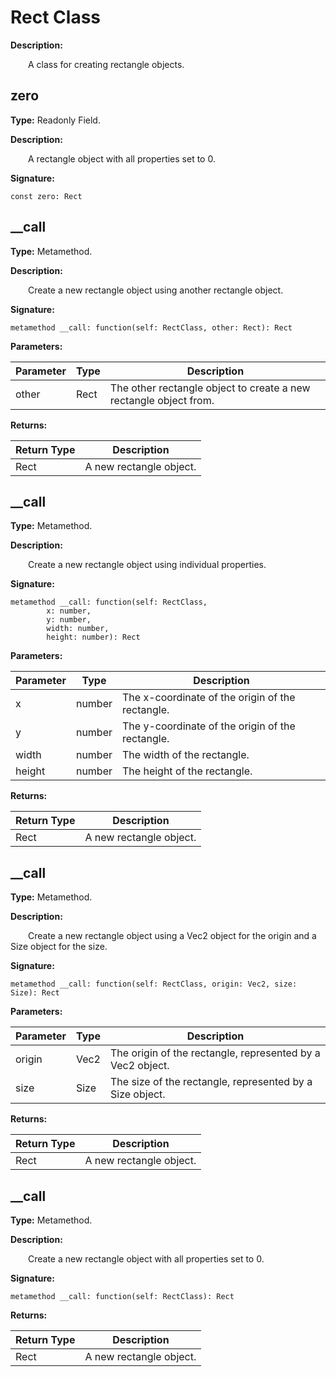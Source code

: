 
# Rect Class

**Description:**

&emsp;&emsp;A class for creating rectangle objects.

## zero

**Type:** Readonly Field.

**Description:**

&emsp;&emsp;A rectangle object with all properties set to 0.

**Signature:**
```tl
const zero: Rect
```

## __call

**Type:** Metamethod.

**Description:**

&emsp;&emsp;Create a new rectangle object using another rectangle object.

**Signature:**
```tl
metamethod __call: function(self: RectClass, other: Rect): Rect
```

**Parameters:**

| Parameter | Type | Description |
| --- | --- | --- |
| other | Rect | The other rectangle object to create a new rectangle object from. |

**Returns:**

| Return Type | Description |
| --- | --- |
| Rect | A new rectangle object. |

## __call

**Type:** Metamethod.

**Description:**

&emsp;&emsp;Create a new rectangle object using individual properties.

**Signature:**
```tl
metamethod __call: function(self: RectClass,
		x: number,
		y: number,
		width: number,
		height: number): Rect
```

**Parameters:**

| Parameter | Type | Description |
| --- | --- | --- |
| x | number | The x-coordinate of the origin of the rectangle. |
| y | number | The y-coordinate of the origin of the rectangle. |
| width | number | The width of the rectangle. |
| height | number | The height of the rectangle. |

**Returns:**

| Return Type | Description |
| --- | --- |
| Rect | A new rectangle object. |

## __call

**Type:** Metamethod.

**Description:**

&emsp;&emsp;Create a new rectangle object using a Vec2 object for the origin and a Size object for the size.

**Signature:**
```tl
metamethod __call: function(self: RectClass, origin: Vec2, size: Size): Rect
```

**Parameters:**

| Parameter | Type | Description |
| --- | --- | --- |
| origin | Vec2 | The origin of the rectangle, represented by a Vec2 object. |
| size | Size | The size of the rectangle, represented by a Size object. |

**Returns:**

| Return Type | Description |
| --- | --- |
| Rect | A new rectangle object. |

## __call

**Type:** Metamethod.

**Description:**

&emsp;&emsp;Create a new rectangle object with all properties set to 0.

**Signature:**
```tl
metamethod __call: function(self: RectClass): Rect
```

**Returns:**

| Return Type | Description |
| --- | --- |
| Rect | A new rectangle object. |